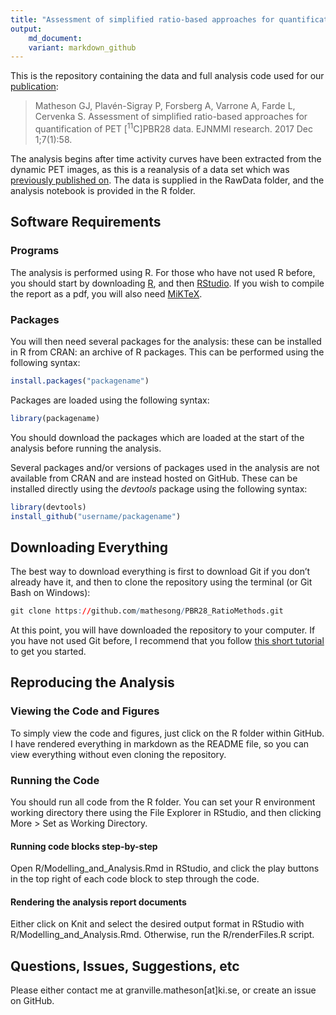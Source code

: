 ```yaml
---
title: "Assessment of simplified ratio-based approaches for quantification of PET [11C]PBR28 data: Data and analysis code"
output:   
    md_document:
    variant: markdown_github
---
```


This is the repository containing the data and full analysis code used for our [publication](https://ejnmmires.springeropen.com/articles/10.1186/s13550-017-0304-1):

> Matheson GJ, Plavén-Sigray P, Forsberg A, Varrone A, Farde L, Cervenka S. Assessment of simplified ratio-based approaches for quantification of PET \[^11^C]PBR28 data. EJNMMI research. 2017 Dec 1;7(1):58.

The analysis begins after time activity curves have been extracted from the dynamic PET images, as this is a reanalysis of a data set which was [previously published on](https://link.springer.com/article/10.1007%2Fs00259-015-3149-8).  The data is supplied in the RawData folder, and the analysis notebook is provided in the R folder.

## Software Requirements

### Programs

The analysis is performed using R.  For those who have not used R before, you should start by downloading [R](https://www.r-project.org/), and then [RStudio](https://www.r-project.org/).  If you wish to compile the report as a pdf, you will also need [MiKTeX](https://miktex.org/).  

### Packages

You will then need several packages for the analysis: these can be installed in R from CRAN: an archive of R packages.  This can be performed using the following syntax:

```r
install.packages("packagename")
```

Packages are loaded using the following syntax:

```r
library(packagename)
```

You should download the packages which are loaded at the start of the analysis before running the analysis.

Several packages and/or versions of packages used in the analysis are not available from CRAN and are instead hosted on GitHub.  These can be installed directly using the _devtools_ package using the following syntax:

```r
library(devtools)
install_github("username/packagename")
```


## Downloading Everything

The best way to download everything is first to download Git if you don't already have it, and then to clone the repository using the terminal (or Git Bash on Windows):

```r
git clone https://github.com/mathesong/PBR28_RatioMethods.git
```

At this point, you will have downloaded the repository to your computer.  If you have not used Git before, I recommend that you follow [this short tutorial](https://try.github.io/levels/1/challenges/1) to get you started.




## Reproducing the Analysis

### Viewing the Code and Figures

To simply view the code and figures, just click on the R folder within GitHub.  I have rendered everything in markdown as the README file, so you can view everything without even cloning the repository.

### Running the Code

You should run all code from the R folder.  You can set your R environment working directory there using the File Explorer in RStudio, and then clicking More > Set as Working Directory.

#### Running code blocks step-by-step

Open R/Modelling_and_Analysis.Rmd in RStudio, and click the play buttons in the top right of each code block to step through the code.

#### Rendering the analysis report documents

Either click on Knit and select the desired output format in RStudio with R/Modelling_and_Analysis.Rmd.  Otherwise, run the R/renderFiles.R script.


## Questions, Issues, Suggestions, etc

Please either contact me at granville.matheson[at]ki.se, or create an issue on GitHub. 